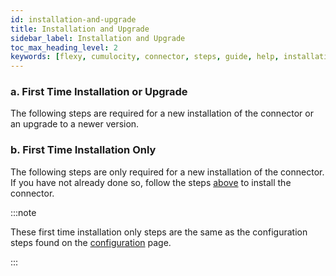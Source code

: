 ```yaml
---
id: installation-and-upgrade
title: Installation and Upgrade
sidebar_label: Installation and Upgrade
toc_max_heading_level: 2
keywords: [flexy, cumulocity, connector, steps, guide, help, installation, upgrade, process, procedure, first, configuration, setup, download, install ]
---
```



### a. First Time Installation or Upgrade

The following steps are required for a new installation of the connector or an upgrade to a newer
version.

<InstallationOrUpgradePartial />

### b. First Time Installation Only

The following steps are only required for a new installation of the connector.
If you have not already done so, follow the steps [above](#a-first-time-installation-or-upgrade) to
install the connector.

:::note

These first time installation only steps are the same as the configuration steps found on
the [configuration](./03-CONFIGURATION.mdx) page.

:::

<ConfigurationPartial />